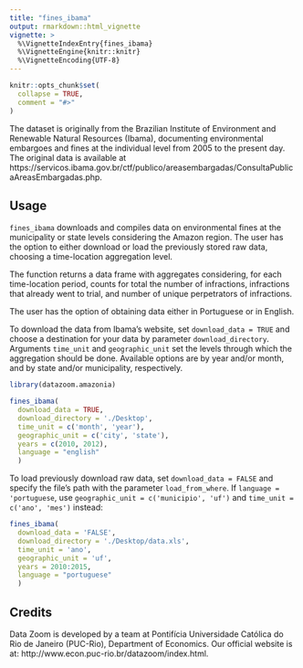 ```yaml
---
title: "fines_ibama"
output: rmarkdown::html_vignette
vignette: >
  %\VignetteIndexEntry{fines_ibama}
  %\VignetteEngine{knitr::knitr}
  %\VignetteEncoding{UTF-8}
---
```


```r
knitr::opts_chunk$set(
  collapse = TRUE,
  comment = "#>"
)
```

The dataset is originally from the Brazilian Institute of Environment and Renewable 
Natural Resources (Ibama), documenting environmental embargoes and fines at the individual
level from 2005 to the present day. The original data is available at
https://servicos.ibama.gov.br/ctf/publico/areasembargadas/ConsultaPublicaAreasEmbargadas.php.  

## Usage

```fines_ibama``` downloads and compiles data on environmental fines at the municipality or
state levels considering the Amazon region. The user has the option to either download
or load the previously stored raw data, choosing a time-location aggregation level.

The function returns a data frame with aggregates considering, for each
time-location period, counts for total the number of infractions, 
infractions that already went to trial, and 
number of unique perpetrators of infractions.

The user has the option of obtaining data either in Portuguese or in English.

To download the data from Ibama's website, set ```download_data = TRUE``` and choose
a destination for your data by parameter ```download_directory```. Arguments
```time_unit``` and ```geographic_unit``` set the levels through which the aggregation
should be done. Available options are by year and/or month, and by state and/or 
municipality, respectively.


```r
library(datazoom.amazonia)

fines_ibama(
  download_data = TRUE, 
  download_directory = './Desktop',
  time_unit = c('month', 'year'),
  geographic_unit = c('city', 'state'),
  years = c(2010, 2012),
  language = "english"
  )
```

To load previously download raw data, set ```download_data = FALSE``` and specify the
file's path with the parameter ```load_from_where```. If ```language = 'portuguese```, use 
```geographic_unit = c('municipio', 'uf')``` and ```time_unit = c('ano', 'mes')``` instead:

```r

fines_ibama(
  download_data = 'FALSE', 
  download_directory = './Desktop/data.xls',
  time_unit = 'ano',
  geographic_unit = 'uf',
  years = 2010:2015,
  language = "portuguese"
  )
```


## Credits

Data Zoom is developed by a team at Pontifícia Universidade Católica do Rio de Janeiro (PUC-Rio), Department of Economics. Our official website is at: http://www.econ.puc-rio.br/datazoom/index.html.


